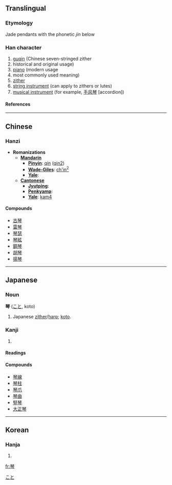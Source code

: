 {{see|琹|珡}}

==Translingual==
===Etymology===
Jade pendants with the phonetic ''jin'' below
===Han character===
{{Han char|rn=96|rad=玉|as=08|sn=12|four=1120<sub>7</sub>|canj=一土人戈弓 (MGOIN)}}
# [[guqin]] (Chinese seven-stringed zither
# historical and original usage)
# [[piano]] (modern usage
# most commonly used meaning)
# [[zither]]
# [[string instrument]] (can apply to zithers or lutes)
# [[musical instrument]] (for example, [[手风琴]] [accordion])
====References====
{{Han ref|kx=0735.110|dkj=21079|dj=1147.080|hdz=21119.070|uh=7434|ud=29748|bh=B55E|bd=46430}}

----
==Chinese==
===Hanzi===

{{wikipediapar|Guqin}}

* '''Romanizations'''
** '''[[Mandarin]]'''
*** '''[[Pinyin]]''': [[qín]] ([[qin2]])
*** '''[[Wade-Giles]]''': [[ch'in2|ch'in<sup>2</sup>]]
*** '''[[Yale]]''': 
** '''[[Cantonese]]'''
*** '''[[Jyutping]]''':
*** '''[[Penkyamp]]''': 
*** '''[[Yale]]''': [[kam4]]

====Compounds====

*[[古琴]]
*[[雷琴]]
*[[琴瑟]]
*[[琴絃]]
*[[鋼琴]]
*[[胡琴]]
*[[揚琴]]

----
==Japanese==
{{wikipediapar|Koto (musical instrument)}}

===Noun===
'''琴''' ([[こと]], koto)
#Japanese [[zither]]/[[harp]]; [[koto]].

===Kanji===
{{ja-kanji|grade=c|rs=玉08}}
# {{defn|Japanese}} 
====Readings====
{{ja-readings|on=[[きん]] (kin)|kun=[[こと]] (koto)}}

====Compounds====
*[[琴線]]
*[[琴柱]]
*[[琴爪]]
*[[琴曲]]
*[[竪琴]]
*[[大正琴]]

[[Category:ja:Musical instruments|こと]]

----

==Korean==
===Hanja===
{{ko-hanja|hangeul=[[금]]|eumhun=|rv=geum|mr=kŭm|y=kum}}
# {{defn|Korean}}

[[fr:琴]]